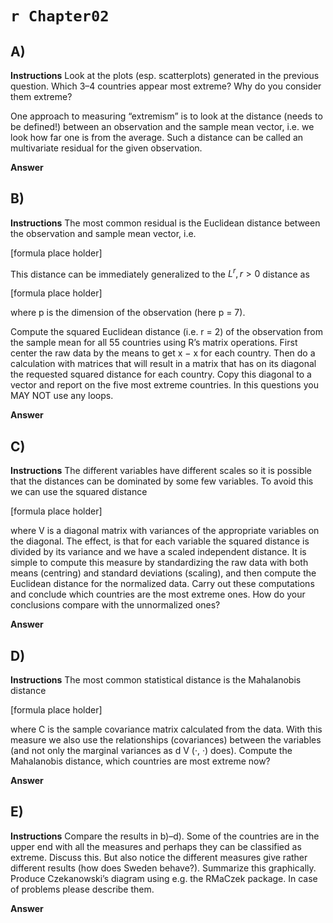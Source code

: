 # `r Chapter02`

## A)

**Instructions**
Look at the plots (esp. scatterplots) generated in the previous question. Which 3–4 countries appear most extreme? Why do you consider them extreme?

One approach to measuring “extremism” is to look at the distance (needs to be defined!) between an observation and the sample mean vector, i.e. we look how far one is from the average. Such a distance can be called an multivariate residual for the given observation.

**Answer**

## B)

**Instructions**
The most common residual is the Euclidean distance between the observation and sample
mean vector, i.e.

[formula place holder]

This distance can be immediately generalized to the $L^r , r > 0$ distance as

[formula place holder]

where p is the dimension of the observation (here p = 7).

Compute the squared Euclidean distance (i.e. r = 2) of the observation from the sample
mean for all 55 countries using R’s matrix operations. First center the raw data by the means to get x − x for each country. Then do a calculation with matrices that will result in a matrix that has on its diagonal the requested squared distance for each country. Copy this diagonal to a vector and report on the five most extreme countries. In this questions you MAY NOT use any loops.

**Answer**

## C)

**Instructions**
The different variables have different scales so it is possible that the distances can be dominated by some few variables. To avoid this we can use the squared distance

[formula place holder]

where V is a diagonal matrix with variances of the appropriate variables on the diagonal. The effect, is that for each variable the squared distance is divided by its variance and we have a scaled independent distance.
It is simple to compute this measure by standardizing the raw data with both means (centring) and standard deviations (scaling), and then compute the Euclidean distance for the normalized data. Carry out these computations and conclude which countries are the most extreme ones. How do your conclusions compare with the unnormalized ones?

**Answer**

## D)

**Instructions**
The most common statistical distance is the Mahalanobis distance 

[formula place holder]

where C is the sample covariance matrix calculated from the data. With this measure we also use the relationships (covariances) between the variables (and not only the marginal variances as d V (·, ·) does). Compute the Mahalanobis distance, which countries are most extreme now?

**Answer**

## E)

**Instructions**
Compare the results in b)–d). Some of the countries are in the upper end with all the
measures and perhaps they can be classified as extreme. Discuss this. But also notice the different measures give rather different results (how does Sweden behave?). Summarize this graphically. Produce Czekanowski’s diagram using e.g. the RMaCzek package. In case of problems please describe them.

**Answer**